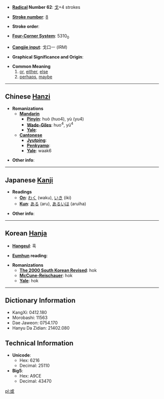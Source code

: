* '''[[Wiktionary:Chinese radical index| Radical]] Number 62''': [[Wiktionary:Chinese radical index 戈|戈]]+4 strokes

* '''[[Wiktionary:Chinese total strokes index|Stroke number]]''': [[Wiktionary:Chinese total strokes index 8|8]]

* '''Stroke order''': 

* '''[[Wiktionary:Chinese four corner index|Four-Corner System]]''': 5310<sub>0</sub>

* '''[[Wiktionary:Chinese Cangjie index|Cangjie input]]''': 戈口一 (IRM)

* '''Graphical Significance and Origin''': 

* '''Common Meaning'''
*#[[or]], [[either]], [[else]]
*# [[perhaps]], [[maybe]]


----

== Chinese [[Hanzi]] ==

* '''Romanizations'''
** '''[[Mandarin]]'''
*** '''[[Pinyin]]''': huò (huo4), yù (yu4)
*** '''[[Wade-Giles]]''': huo<sup>4</sup>, yü<sup>4</sup>
*** '''[[Yale]]''': 
** '''[[Cantonese]]'''
*** '''[[Jyutping]]''':
*** '''[[Penkyamp]]''': 
*** '''[[Yale]]''': waak6

* '''Other info''': 

----

== Japanese [[Kanji]] ==

* '''Readings'''
** '''[[On]]''': [[わく]] (waku), [[いき]] (iki)
** '''[[Kun]]''': [[ある]] (aru), [[あるいは]] (aruiha)

* '''Other info''':  

----

== Korean [[Hanja]] ==

* '''[[Hangeul]]''': 혹

* '''[[Eumhun]] reading''': 

* '''Romanizations'''
** '''[[The 2000 South Korean Revised Romanization|The 2000 South Korean Revised]]''': hok
** '''[[McCune-Reischauer]]''': hok
** '''[[Yale]]''': hok

----

== Dictionary Information ==

* KangXi: 0412.180
* Morobashi: 11563
* Dae Jaweon: 0754.170
* Hanyu Da Zidian: 21402.080

== Technical Information ==

* '''Unicode''':
** Hex: 6216
** Decimal: 25110
* '''Big5''':
** Hex: A9CE
** Decimal: 43470

[[pl:或]]
